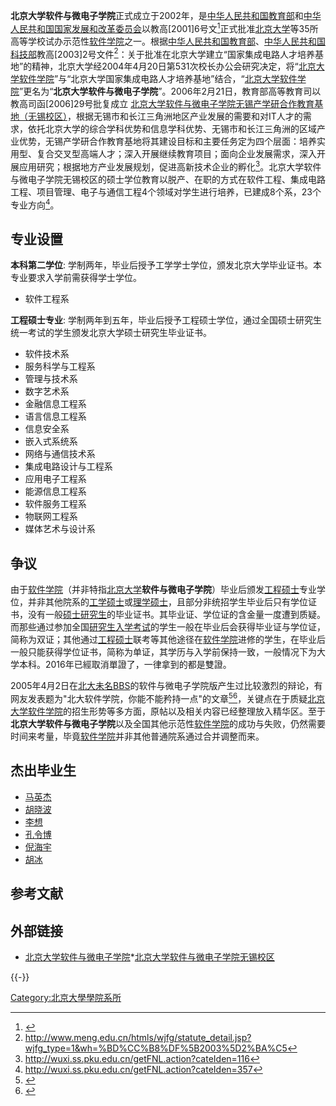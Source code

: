 {{Infobox University Department
 |名称  = 北京大学软件与微电子学院
 |其他名称 = School of Software and Microelectronics, Peking University
 |徽标 = 
 |徽标说明 =
 |隶属=[[北京大学|北京大学]]
 |建立时间 =2002年
 |关闭时间 =
 |类型=学院
 |下属=15个系
 |主管官员 =
 |主席=
 |党委书记 = 白志强
 |院长=张兴
 |系主任 =
 |所长=
 |部长=
 |主任=
 |头衔=
 |头衔人名 =
 |教师=
 |员工 =
 |学生 =
 |本科生 =
 |研究生 =
 |博士生 =
 |其他学生        =
 |地址 = {{CHN}}[[北京市|北京市]][[大兴区|大兴区]]金苑路24号
 |国家 = [[中华人民共和国|中华人民共和国]]
 |省 = [[北京市|北京市]]
 |市  = [[北京市|北京市]]
 |坐标 = 39.758086N,116.356115E
 |网址 =http://www.ss.pku.edu.cn
 |标志=
 |脚注 =
}}
'''北京大学软件与微电子学院'''正式成立于2002年，是[[中华人民共和国教育部|中华人民共和国教育部]]和[[中华人民共和国国家发展和改革委员会|中华人民共和国国家发展和改革委员会]]以教高[2001]6号文<ref>{{Cite web |url=http://www.edu.cn/jiaoyufw/rjxyyzlxh/zhengcefagui/zfwj/six_2001.htm# |title=存档副本 |access-date=2011-05-01 |archive-url=https://web.archive.org/web/20071106120644/http://www.edu.cn/jiaoyufw/rjxyyzlxh/zhengcefagui/zfwj/six_2001.htm |archive-date=2007-11-06 |dead-url=yes }}</ref>正式批准[[北京大学|北京大学]]等35所高等学校试办示范性[[软件学院|软件学院]]之一。根据[[中华人民共和国教育部|中华人民共和国教育部]]、[[中华人民共和国科技部|中华人民共和国科技部]]教高[2003]2号文件<ref>http://www.meng.edu.cn/htmls/wjfg/statute_detail.jsp?wjfg_type=1&wh=%BD%CC%B8%DF%5B2003%5D2%BA%C5{{dead link|date=2017年11月 |bot=InternetArchiveBot |fix-attempted=yes }}</ref>：关于批准在北京大学建立“国家集成电路人才培养基地”的精神，北京大学经2004年4月20日第531次校长办公会研究决定，将“[[北京大学软件学院|北京大学软件学院]]”与“北京大学国家集成电路人才培养基地”结合，“[[北京大学软件学院|北京大学软件学院]]”更名为“'''北京大学软件与微电子学院'''”。2006年2月21日，教育部高等教育司以教高司函[2006]29号批复成立 [http://wuxi.ss.pku.edu.cn/ 北京大学软件与微电子学院无锡产学研合作教育基地（无锡校区）]{{Wayback|url=http://wuxi.ss.pku.edu.cn/ |date=20120427105601 }}，根据无锡市和长江三角洲地区产业发展的需要和对IT人才的需求，依托北京大学的综合学科优势和信息学科优势、无锡市和长江三角洲的区域产业优势，无锡产学研合作教育基地将其建设目标和主要任务定为四个层面：培养实用型、复合交叉型高端人才；深入开展继续教育项目；面向企业发展需求，深入开展应用研究；根据地方产业发展规划，促进高新技术企业的孵化<ref>http://wuxi.ss.pku.edu.cn/getFNL.action?cateIden=116{{dead link|date=2017年11月 |bot=InternetArchiveBot |fix-attempted=yes }}</ref>。北京大学软件与微电子学院无锡校区的硕士学位教育以脱产、在职的方式在软件工程、集成电路工程、项目管理、电子与通信工程4个领域对学生进行培养，已建成8个系，23个专业方向<ref>http://wuxi.ss.pku.edu.cn/getFNL.action?cateIden=357{{dead link|date=2017年11月 |bot=InternetArchiveBot |fix-attempted=yes }}</ref>。


==专业设置==
'''本科第二学位''': 学制两年，毕业后授予工学学士学位，颁发北京大学毕业证书。本专业要求入学前需获得学士学位。
* 软件工程系

'''工程硕士专业''': 学制两年到五年，毕业后授予工程硕士学位，通过全国硕士研究生统一考试的学生颁发北京大学硕士研究生毕业证书。
* 软件技术系
* 服务科学与工程系
* 管理与技术系
* 数字艺术系
* 金融信息工程系
* 语言信息工程系
* 信息安全系
* 嵌入式系统系
* 网络与通信技术系
* 集成电路设计与工程系
* 应用电子工程系
* 能源信息工程系
* 软件服务工程系
* 物联网工程系
* 媒体艺术与设计系


==争议==
由于[[软件学院|软件学院]]（并非特指[[北京大学|北京大学]]'''软件与微电子学院'''）毕业后颁发[[工程硕士|工程硕士]]专业学位，并非其他院系的[[工学硕士|工学硕士]]或[[理学硕士|理学硕士]]，且部分非统招学生毕业后只有学位证书，没有一般[[硕士研究生|硕士研究生]]的毕业证书。其毕业证、学位证的含金量一度遭到质疑。而那些通过参加全国[[研究生入学考试|研究生入学考试]]的学生一般在毕业后会获得毕业证与学位证，简称为双证；其他通过[[工程硕士|工程硕士]]联考等其他途径在[[软件学院|软件学院]]进修的学生，在毕业后一般只能获得学位证书，简称为单证，其学历与入学前保持一致，一般情况下为大学本科。2016年已經取消單證了，一律拿到的都是雙證。

2005年4月2日在[[北大未名BBS|北大未名BBS]]的软件与微电子学院版产生过比较激烈的辩论，有网友发表题为"北大软件学院，你能不能矜持一点"的文章<ref>{{Cite web |url=http://bdwm.net/bbs/bbsanc.php?path=%2Fgroups%2FGROUP_1%2FSSM%2FDBB3685A8%2FD493B976C%2FM.1112437179.A&attach=0 |title=存档副本 |accessdate=2020-10-02 |archive-date=2016-03-13 |archive-url=https://web.archive.org/web/20160313090119/http://bdwm.net/bbs/bbsanc.php?attach=0&path=%2Fgroups%2Fgroup_1%2Fssm%2Fdbb3685a8%2Fd493b976c%2Fm.1112437179.a |dead-url=no }}</ref><ref>{{cite web |url=http://blog.zhangqi.net/2006/05/16/ssm-talks/ |title=存档副本 |accessdate=2011-05-02 |deadurl=yes |archiveurl=https://web.archive.org/web/20110827042145/http://blog.zhangqi.net/2006/05/16/ssm-talks/ |archivedate=2011-08-27 }}</ref>，关键点在于质疑[[北京大学软件学院|北京大学软件学院]]的招生形势等多方面，原帖以及相关内容已经整理放入精华区。至于'''北京大学软件与微电子学院'''以及全国其他示范性[[软件学院|软件学院]]的成功与失败，仍然需要时间来考量，毕竟[[软件学院|软件学院]]并非其他普通院系通过合并调整而来。

==杰出毕业生==
* [[马英杰|马英杰]]
* [[胡晓波|胡晓波]]
* [[李想|李想]]
* [[孔令博|孔令博]]
* [[倪海宇|倪海宇]]
* [[胡冰|胡冰]]

== 参考文献 ==
{{Reflist}}

==外部链接==
*[https://web.archive.org/web/20190922023527/http://www.ss.pku.edu.cn/ 北京大学软件与微电子学院]*[http://wuxi.ss.pku.edu.cn 北京大学软件与微电子学院无锡校区]{{Wayback|url=http://www.ss.pku.edu.cn/ |date=20190922023527 }}

{{-}}
{{北京大学}}
{{示范性软件学院}}

[[Category:北京大學學院系所|Category:北京大學學院系所]]